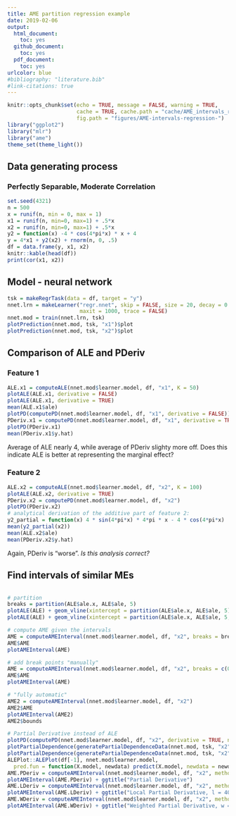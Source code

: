 ```yaml
---
title: AME partition regression example
date: 2019-02-06
output:
  html_document: 
    toc: yes
  github_document:
    toc: yes
  pdf_document:
    toc: yes
urlcolor: blue
#bibliography: "literature.bib"
#link-citations: true
---
```


```r
knitr::opts_chunk$set(echo = TRUE, message = FALSE, warning = TRUE,
                      cache = TRUE, cache.path = "cache/AME_intervals_regression/",
                      fig.path = "figures/AME-intervals-regression-")
library("ggplot2")
library("mlr")
library("ame")
theme_set(theme_light())
```

## Data generating process

<!-- ### Perfectly Separable, High Correlation -->

<!-- Regression example with two highly correlated features. -->

<!-- ```{r dgp-hi-cor} -->
<!-- set.seed(4321) -->
<!-- n = 500 -->
<!-- x = runif(n, min = 0, max = 1) -->
<!-- x1 = x + rnorm(n, 0, 0.05) -->
<!-- x2 = x + rnorm(n, 0, 0.05) -->
<!-- y2 = function(x) -4 * cos(4*pi*x) * x + 4 -->
<!-- y = x1 + y2(x2) + rnorm(n, 0, .5) -->
<!-- df = data.frame(y, x1, x2) -->
<!-- knitr::kable(head(df)) -->
<!-- print(cor(x1, x2)) -->
<!-- ``` -->

### Perfectly Separable, Moderate Correlation

```r
set.seed(4321)
n = 500
x = runif(n, min = 0, max = 1)
x1 = runif(n, min=0, max=1) + .5*x
x2 = runif(n, min=0, max=1) + .5*x
y2 = function(x) -4 * cos(4*pi*x) * x + 4
y = 4*x1 + y2(x2) + rnorm(n, 0, .5)
df = data.frame(y, x1, x2)
knitr::kable(head(df))
print(cor(x1, x2))
```

## Model - neural network

```r
tsk = makeRegrTask(data = df, target = "y")
nnet.lrn = makeLearner("regr.nnet", skip = FALSE, size = 20, decay = 0.0001,
                       maxit = 1000, trace = FALSE)
nnet.mod = train(nnet.lrn, tsk)
plotPrediction(nnet.mod, tsk, "x1")$plot
plotPrediction(nnet.mod, tsk, "x2")$plot
```

## Comparison of ALE and PDeriv

### Feature 1

```r
ALE.x1 = computeALE(nnet.mod$learner.model, df, "x1", K = 50)
plotALE(ALE.x1, derivative = FALSE)
plotALE(ALE.x1, derivative = TRUE)
mean(ALE.x1$ale)
plotPD(computePD(nnet.mod$learner.model, df, "x1", derivative = FALSE))
PDeriv.x1 = computePD(nnet.mod$learner.model, df, "x1", derivative = TRUE)
plotPD(PDeriv.x1)
mean(PDeriv.x1$y.hat)
```

Average of ALE nearly 4, while average of PDeriv slighty more off.
Does this indicate ALE is better at representing the marginal effect?

### Feature 2

```r
ALE.x2 = computeALE(nnet.mod$learner.model, df, "x2", K = 100)
plotALE(ALE.x2, derivative = TRUE)
PDeriv.x2 = computePD(nnet.mod$learner.model, df, "x2")
plotPD(PDeriv.x2)
# analytical derivation of the additive part of feature 2:
y2_partial = function(x) 4 * sin(4*pi*x) * 4*pi * x - 4 * cos(4*pi*x)
mean(y2_partial(x2))
mean(ALE.x2$ale)
mean(PDeriv.x2$y.hat)
```

Again, PDeriv is "worse". *Is this analysis correct?*

## Find intervals of similar MEs

```r

```


```r

# partition
breaks = partition(ALE$ale.x, ALE$ale, 5)
plotALE(ALE) + geom_vline(xintercept = partition(ALE$ale.x, ALE$ale, 5))
plotALE(ALE) + geom_vline(xintercept = partition(ALE$ale.x, ALE$ale, 5, part.method = "cluster"))

# compute AME given the intervals
AME = computeAMEInterval(nnet.mod$learner.model, df, "x2", breaks = breaks)
AME$AME
plotAMEInterval(AME)

# add break points "manually"
AME = computeAMEInterval(nnet.mod$learner.model, df, "x2", breaks = c(0.1, breaks))
AME$AME
plotAMEInterval(AME)

# "fully automatic"
AME2 = computeAMEInterval(nnet.mod$learner.model, df, "x2")
AME2$AME
plotAMEInterval(AME2)
AME2$bounds

# Partial Derivative instead of ALE
plotPD(computePD(nnet.mod$learner.model, df, "x2", derivative = TRUE, n = 20))
plotPartialDependence(generatePartialDependenceData(nnet.mod, tsk, "x2", n = 20))
plotPartialDependence(generatePartialDependenceData(nnet.mod, tsk, "x2", n = 20, individual = TRUE))
ALEPlot::ALEPlot(df[-1], nnet.mod$learner.model,
  pred.fun = function(X.model, newdata) predict(X.model, newdata = newdata), J = 2)
AME.PDeriv = computeAMEInterval(nnet.mod$learner.model, df, "x2", method = "PDeriv") # PDeriv
plotAMEInterval(AME.PDeriv) + ggtitle("Partial Derivative")
AME.LDeriv = computeAMEInterval(nnet.mod$learner.model, df, "x2", method = "PDeriv", l = 40) # Local PDeriv
plotAMEInterval(AME.LDeriv) + ggtitle("Local Partial Derivative, l = 40")
AME.WDeriv = computeAMEInterval(nnet.mod$learner.model, df, "x2", method = "PDeriv", w = 4) # Weighted PDeriv
plotAMEInterval(AME.WDeriv) + ggtitle("Weighted Partial Derivative, w = 4")
```



